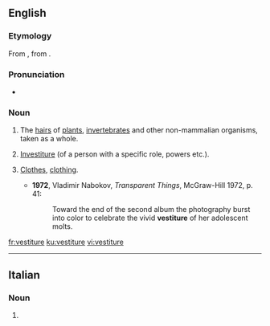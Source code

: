 ==English==

===Etymology===
From {{etyl|ML.|en}} {{term|vestitura}}, from {{etyl|la|en}} {{m|la|vestire}}.

===Pronunciation===
* {{a|UK}} {{IPA|/ˈvɛstɪstjʊə/|/ˈvɛstitʃə/|lang=en}}

===Noun===
{{en-noun|~}}

# {{label|en|biology}} The [[hair]]s of [[plant]]s, [[invertebrate]]s and other non-mammalian organisms, taken as a whole.
# {{label|en|rare}} [[investiture|Investiture]] (of a person with a specific role, powers etc.).
# {{label|en|literary|_|or|_|archaic}} [[clothes|Clothes]], [[clothing]].
#* '''1972''', Vladimir Nabokov, ''Transparent Things'', McGraw-Hill 1972, p. 41:
#*: Toward the end of the second album the photography burst into color to celebrate the vivid '''vestiture''' of her adolescent molts.

[[fr:vestiture]]
[[ku:vestiture]]
[[vi:vestiture]]

----

==Italian==

===Noun===
{{head|it|noun plural form|g=f}}

# {{plural of|vestitura|lang=it}}
{{rfc-auto}}